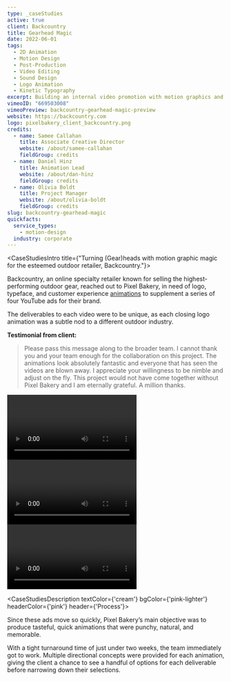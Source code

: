 ```yaml
---
type: _caseStudies
active: true
client: Backcountry
title: Gearhead Magic
date: 2022-06-01
tags:
  - 2D Animation
  - Motion Design
  - Post-Production
  - Video Editing
  - Sound Design
  - Logo Animation
  - Kinetic Typography
excerpt: Building an internal video promotion with motion graphics and animation magic for Backcountry, the G.O.A.T. outdoor retailer.
vimeoID: "669503008"
vimeoPreview: backcountry-gearhead-magic-preview
website: https://backcountry.com
logo: pixelbakery_client_backcountry.png
credits:
  - name: Samee Callahan
    title: Associate Creative Director
    website: /about/samee-callahan
    fieldGroup: credits
  - name: Daniel Hinz
    title: Animation Lead
    website: /about/dan-hinz
    fieldGroup: credits
  - name: Olivia Boldt
    title: Project Manager
    website: /about/olivia-boldt
    fieldGroup: credits
slug: backcountry-gearhead-magic
quickfacts:
  service_types:
    - motion-design
  industry: corporate
---
```


<CaseStudiesIntro title={"Turning (Gear)heads with motion graphic magic for the esteemed outdoor retailer, Backcountry."}>

Backcountry, an online specialty retailer known for selling the highest-performing outdoor gear, reached out to Pixel Bakery, in need of logo, typeface, and customer experience [animations](/services/animation) to supplement a series of four YouTube ads for their brand.

The deliverables to each video were to be unique, as each closing logo animation was a subtle nod to a different outdoor industry.

**Testimonial from client:**

> Please pass this message along to the broader team. I cannot thank you and your team enough for the collaboration on this project. The animations look absolutely fantastic and everyone that has seen the videos are blown away. I appreciate your willingness to be nimble and adjust on the fly. This project would not have come together without Pixel Bakery and I am eternally grateful. A million thanks.

</CaseStudiesIntro>
<PageSection color={'white'} id={'other-videos'}>
  <InnerWrapper>
    <div className='my-4'><Video url={'https://vimeo.com/669503482'} /></div>
    <div className='my-4'><Video url={'https://vimeo.com/669504297'} /></div>
    <div className='my-4'><Video url={'https://vimeo.com/669504130'} /></div>
  </InnerWrapper>
</PageSection>

<CaseStudiesDescription textColor={'cream'} bgColor={'pink-lighter'} headerColor={'pink'} header={'Process'}>

Since these ads move so quickly, Pixel Bakery’s main objective was to produce tasteful, quick animations that were punchy, natural, and memorable.

With a tight turnaround time of just under two weeks, the team immediately got to work. Multiple directional concepts were provided for each animation, giving the client a chance to see a handful of options for each deliverable before narrowing down their selections.

</CaseStudiesDescription>
